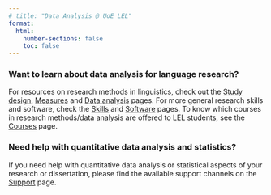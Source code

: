 ```yaml
---
# title: "Data Analysis @ UoE LEL"
format: 
  html:
    number-sections: false
    toc: false
---
```


### Want to learn about data analysis for language research?

For resources on research methods in linguistics, check out the [Study design](./study-design/), [Measures](./measures/) and [Data analysis](./analysis/) pages. For more general research skills and software, check the [Skills](./skills/) and [Software](./software/) pages. To know which courses in research methods/data analysis are offered to LEL students, see the [Courses](./courses/) page.

### Need help with quantitative data analysis and statistics?

If you need help with quantitative data analysis or statistical aspects of your research or dissertation, please find the available support channels on the [Support](./support/) page.
